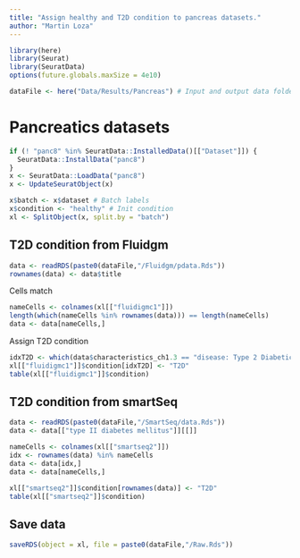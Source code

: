 ```yaml
---
title: "Assign healthy and T2D condition to pancreas datasets."
author: "Martin Loza"
---
```


```r
library(here)
library(Seurat)
library(SeuratData)
options(future.globals.maxSize = 4e10)

dataFile <- here("Data/Results/Pancreas") # Input and output data folder.
```

# Pancreatics datasets

```r
if (! "panc8" %in% SeuratData::InstalledData()[["Dataset"]]) {
  SeuratData::InstallData("panc8")
}
x <- SeuratData::LoadData("panc8")
x <- UpdateSeuratObject(x)

x$batch <- x$dataset # Batch labels
x$condition <- "healthy" # Init condition
xl <- SplitObject(x, split.by = "batch")
```

## T2D condition from Fluidgm

```r
data <- readRDS(paste0(dataFile,"/Fluidgm/pdata.Rds"))
rownames(data) <- data$title
```

Cells match

```r
nameCells <- colnames(xl[["fluidigmc1"]])
length(which(nameCells %in% rownames(data))) == length(nameCells)
data <- data[nameCells,]
```

Assign T2D condition

```r
idxT2D <- which(data$characteristics_ch1.3 == "disease: Type 2 Diabetic")
xl[["fluidigmc1"]]$condition[idxT2D] <- "T2D"
table(xl[["fluidigmc1"]]$condition)
```

## T2D condition from smartSeq

```r
data <- readRDS(paste0(dataFile,"/SmartSeq/data.Rds"))
data <- data[["type II diabetes mellitus"]][[]] 
```

```r
nameCells <- colnames(xl[["smartseq2"]])
idx <- rownames(data) %in% nameCells
data <- data[idx,]
data <- data[nameCells,]
```

```r
xl[["smartseq2"]]$condition[rownames(data)] <- "T2D"
table(xl[["smartseq2"]]$condition)
```
## Save data

```r
saveRDS(object = xl, file = paste0(dataFile,"/Raw.Rds"))
```

